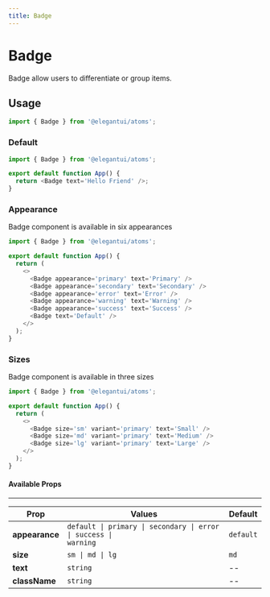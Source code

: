 ```yaml
---
title: Badge
---
```



# Badge

Badge allow users to differentiate or group items.

## Usage

```jsx
import { Badge } from '@elegantui/atoms';
```

### Default

<div style={{ marginTop: '1rem', width: '8rem' }}>
  <Badge text='Hello Friend' />
</div>

```js
import { Badge } from '@elegantui/atoms';

export default function App() {
  return <Badge text='Hello Friend' />;
}
```

### Appearance

Badge component is available in six appearances

<div
  style={{
    marginTop: '1rem',
    display: 'flex',
    alignItems: 'center',
    gap: '0.5rem',
    overflowX: 'auto'
  }}
>
  <Badge appearance='primary' text='Primary' />
  <Badge appearance='secondary' text='Secondary' />
  <Badge appearance='error' text='Error' />
  <Badge appearance='warning' text='Warning' />
  <Badge appearance='success' text='Success' />
  <Badge text='Default' />
</div>

```js
import { Badge } from '@elegantui/atoms';

export default function App() {
  return (
    <>
      <Badge appearance='primary' text='Primary' />
      <Badge appearance='secondary' text='Secondary' />
      <Badge appearance='error' text='Error' />
      <Badge appearance='warning' text='Warning' />
      <Badge appearance='success' text='Success' />
      <Badge text='Default' />
    </>
  );
}
```

### Sizes

Badge component is available in three sizes

<div
  style={{
    marginTop: '1rem',
    display: 'flex',
    alignItems: 'center',
    gap: '0.5rem',
    overflowX: 'auto'
  }}
>
  <Badge size='sm' variant='primary' text='Small' />
  <Badge size='md' variant='primary' text='Medium' />
  <Badge size='lg' variant='primary' text='Large' />
</div>

```js
import { Badge } from '@elegantui/atoms';

export default function App() {
  return (
    <>
      <Badge size='sm' variant='primary' text='Small' />
      <Badge size='md' variant='primary' text='Medium' />
      <Badge size='lg' variant='primary' text='Large' />
    </>
  );
}
```

#### Available Props

---

| **Prop**       | **Values**                                                                                      | **Default** |
| -------------- | ----------------------------------------------------------------------------------------------- | ----------- |
| **appearance** | <code>default &#124; primary &#124; secondary &#124; error &#124; success &#124; warning</code> | `default`   |
| **size**       | <code>sm &#124; md &#124; lg </code>                                                            | `md`        |
| **text**       | `string`                                                                                        | --          |
| **className**  | `string`                                                                                        | --          |
